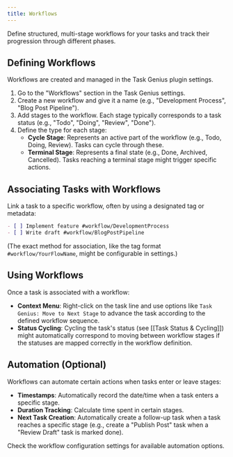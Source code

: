 ```yaml
---
title: Workflows
---
```


Define structured, multi-stage workflows for your tasks and track their progression through different phases.

## Defining Workflows

Workflows are created and managed in the Task Genius plugin settings.

1.  Go to the "Workflows" section in the Task Genius settings.
2.  Create a new workflow and give it a name (e.g., "Development Process", "Blog Post Pipeline").
3.  Add stages to the workflow. Each stage typically corresponds to a task status (e.g., "Todo", "Doing", "Review", "Done").
4.  Define the type for each stage:
    - **Cycle Stage**: Represents an active part of the workflow (e.g., Todo, Doing, Review). Tasks can cycle through these.
    - **Terminal Stage**: Represents a final state (e.g., Done, Archived, Cancelled). Tasks reaching a terminal stage might trigger specific actions.

## Associating Tasks with Workflows

Link a task to a specific workflow, often by using a designated tag or metadata:

```markdown
- [ ] Implement feature #workflow/DevelopmentProcess
- [ ] Write draft #workflow/BlogPostPipeline
```

(The exact method for association, like the tag format `#workflow/YourFlowName`, might be configurable in settings.)

## Using Workflows

Once a task is associated with a workflow:

- **Context Menu**: Right-click on the task line and use options like `Task Genius: Move to Next Stage` to advance the task according to the defined workflow sequence.
- **Status Cycling**: Cycling the task's status (see [[Task Status & Cycling]]) might automatically correspond to moving between workflow stages if the statuses are mapped correctly in the workflow definition.

## Automation (Optional)

Workflows can automate certain actions when tasks enter or leave stages:

- **Timestamps**: Automatically record the date/time when a task enters a specific stage.
- **Duration Tracking**: Calculate time spent in certain stages.
- **Next Task Creation**: Automatically create a follow-up task when a task reaches a specific stage (e.g., create a "Publish Post" task when a "Review Draft" task is marked done).

Check the workflow configuration settings for available automation options.

